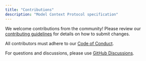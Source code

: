 ```yaml
---
title: "Contributions"
description: "Model Context Protocol specification"
---
```

We welcome contributions from the community! Please review our
[contributing guidelines](https://github.com/modelcontextprotocol/specification/blob/main/CONTRIBUTING.md)
for details on how to submit changes.

All contributors must adhere to our
[Code of Conduct](https://github.com/modelcontextprotocol/specification/blob/main/CODE_OF_CONDUCT.md).

For questions and discussions, please use
[GitHub Discussions](https://github.com/modelcontextprotocol/specification/discussions).
